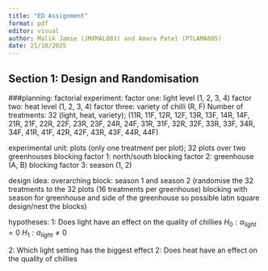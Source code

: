 ```yaml
---
title: "ED Assignment"
format: pdf
editor: visual
author: Malik Jamie (JMXMAL003) and Amara Patel (PTLAMA005)
date: 21/10/2025
---
```

## Section 1: Design and Randomisation

###planning: 
factorial experiment:
factor one: light level (1, 2, 3, 4)
factor two: heat level (1, 2, 3, 4)
factor three: variety of chilli (R, F)
Number of treatments: 32 (light, heat, variety); (11R, 11F, 12R, 12F, 13R, 13F, 14R, 14F, 21R, 21F, 22R, 22F, 23R, 23F, 24R, 24F, 31R, 31F, 32R, 32F, 33R, 33F, 34R, 34F, 41R, 41F, 42R, 42F, 43R, 43F, 44R, 44F)

experimental unit: plots (only one treatment per plot); 32 plots over two greenhouses 
blocking factor 1: north/south
blocking factor 2: greenhouse (A, B)
blocking factor 3: season (1, 2)

design idea:
overarching block: season 1 and season 2 (randomise the 32 treatments to the 32 plots (16 treatments per greenhouse) blocking with season for greenhouse and side of the greenhouse so possible latin square design/nest the blocks)


hypotheses: 
1: Does light have an effect on the quality of chillies
  $H_0: \alpha_{light} = 0$
  $H_1: \alpha_{light} \ne 0$

2: Which light setting has the biggest effect 
2: Does heat have an effect on the quality of chillies 
```r

```
